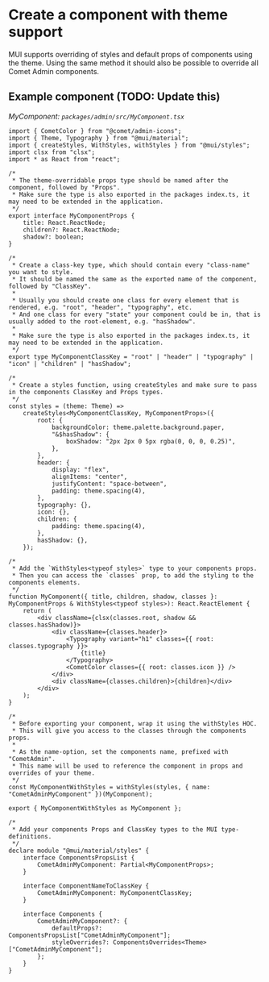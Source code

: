 
<Meta title="Docs/Development/Create a component with theme support" />

# Create a component with theme support

MUI supports overriding of styles and default props of components using the theme.
Using the same method it should also be possible to override all Comet Admin components.

## Example component (TODO: Update this)

_MyComponent: `packages/admin/src/MyComponent.tsx`_

```tsx
import { CometColor } from "@comet/admin-icons";
import { Theme, Typography } from "@mui/material";
import { createStyles, WithStyles, withStyles } from "@mui/styles";
import clsx from "clsx";
import * as React from "react";

/*
 * The theme-overridable props type should be named after the component, followed by "Props".
 * Make sure the type is also exported in the packages index.ts, it may need to be extended in the application.
 */
export interface MyComponentProps {
    title: React.ReactNode;
    children?: React.ReactNode;
    shadow?: boolean;
}

/*
 * Create a class-key type, which should contain every "class-name" you want to style.
 * It should be named the same as the exported name of the component, followed by "ClassKey".
 *
 * Usually you should create one class for every element that is rendered, e.g. "root", "header", "typography", etc.
 * And one class for every "state" your component could be in, that is usually added to the root-element, e.g. "hasShadow".
 *
 * Make sure the type is also exported in the packages index.ts, it may need to be extended in the application.
 */
export type MyComponentClassKey = "root" | "header" | "typography" | "icon" | "children" | "hasShadow";

/*
 * Create a styles function, using createStyles and make sure to pass in the components ClassKey and Props types.
 */
const styles = (theme: Theme) =>
    createStyles<MyComponentClassKey, MyComponentProps>({
        root: {
            backgroundColor: theme.palette.background.paper,
            "&$hasShadow": {
                boxShadow: "2px 2px 0 5px rgba(0, 0, 0, 0.25)",
            },
        },
        header: {
            display: "flex",
            alignItems: "center",
            justifyContent: "space-between",
            padding: theme.spacing(4),
        },
        typography: {},
        icon: {},
        children: {
            padding: theme.spacing(4),
        },
        hasShadow: {},
    });

/*
 * Add the `WithStyles<typeof styles>` type to your components props.
 * Then you can access the `classes` prop, to add the styling to the components elements.
 */
function MyComponent({ title, children, shadow, classes }: MyComponentProps & WithStyles<typeof styles>): React.ReactElement {
    return (
        <div className={clsx(classes.root, shadow && classes.hasShadow)}>
            <div className={classes.header}>
                <Typography variant="h1" classes={{ root: classes.typography }}>
                    {title}
                </Typography>
                <CometColor classes={{ root: classes.icon }} />
            </div>
            <div className={classes.children}>{children}</div>
        </div>
    );
}

/*
 * Before exporting your component, wrap it using the withStyles HOC.
 * This will give you access to the classes through the components props.
 *
 * As the name-option, set the components name, prefixed with "CometAdmin".
 * This name will be used to reference the component in props and overrides of your theme.
 */
const MyComponentWithStyles = withStyles(styles, { name: "CometAdminMyComponent" })(MyComponent);

export { MyComponentWithStyles as MyComponent };

/*
 * Add your components Props and ClassKey types to the MUI type-definitions.
 */
declare module "@mui/material/styles" {
    interface ComponentsPropsList {
        CometAdminMyComponent: Partial<MyComponentProps>;
    }

    interface ComponentNameToClassKey {
        CometAdminMyComponent: MyComponentClassKey;
    }

    interface Components {
        CometAdminMyComponent?: {
            defaultProps?: ComponentsPropsList["CometAdminMyComponent"];
            styleOverrides?: ComponentsOverrides<Theme>["CometAdminMyComponent"];
        };
    }
}
```
